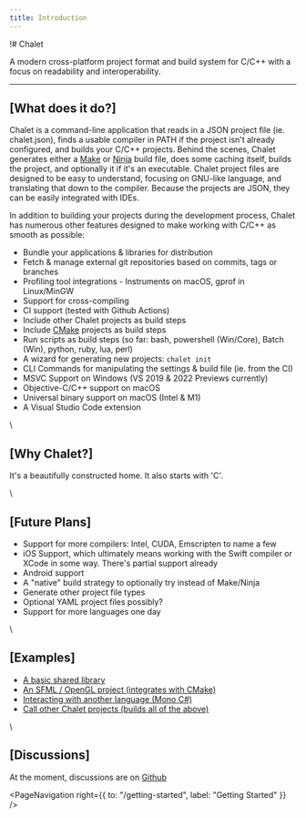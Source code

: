 ```yaml
---
title: Introduction
---
```


!# Chalet

A modern cross-platform project format and build system for C/C++ with a focus on readability and interoperability.

---

## [What does it do?]

Chalet is a command-line application that reads in a JSON project file (ie. chalet.json), finds a usable compiler in PATH if the project isn't already configured, and builds your C/C++ projects. Behind the scenes, Chalet generates either a [Make](//en.wikipedia.org/wiki/Make_(software)) or [Ninja](//ninja-build.org/) build file, does some caching itself, builds the project, and optionally it if it's an executable. Chalet project files are designed to be easy to understand, focusing on GNU-like language, and translating that down to the compiler. Because the projects are JSON, they can be easily integrated with IDEs.

In addition to building your projects during the development process, Chalet has numerous other features designed to make working with C/C++ as smooth as possible:

* Bundle your applications & libraries for distribution
* Fetch & manage external git repositories based on commits, tags or branches
* Profiling tool integrations - Instruments on macOS, gprof in Linux/MinGW
* Support for cross-compiling
* CI support (tested with Github Actions)
* Include other Chalet projects as build steps
* Include [CMake](//cmake.org/) projects as build steps
* Run scripts as build steps (so far: bash, powershell (Win/Core), Batch (Win), python, ruby, lua, perl)
* A wizard for generating new projects: `chalet init`
* CLI Commands for manipulating the settings & build file (ie. from the CI)
* MSVC Support on Windows (VS 2019 & 2022 Previews currently)
* Objective-C/C++ support on macOS
* Universal binary support on macOS (Intel & M1)
* A Visual Studio Code extension

\\

## [Why Chalet?]

It's a beautifully constructed home. It also starts with 'C'.

\\

## [Future Plans]

<!-- accordion:start -->

* Support for more compilers: Intel, CUDA, Emscripten to name a few
* iOS Support, which ultimately means working with the Swift compiler or XCode in some way. There's partial support already
* Android support
* A "native" build strategy to optionally try instead of Make/Ninja
* Generate other project file types
* Optional YAML project files possibly?
* Support for more languages one day

<!-- accordion:end -->

\\

## [Examples]

<!-- accordion:start -->

* [A basic shared library](//github.com/chalet-org/chalet-example-sharedlib)
* [An SFML / OpenGL project (integrates with CMake)](//github.com/chalet-org/chalet-example-sfml)
* [Interacting with another language (Mono C#)](//github.com/chalet-org/chalet-example-mono)
* [Call other Chalet projects (builds all of the above)](//github.com/chalet-org/chalet-examples)

<!-- accordion:end -->

\\

## [Discussions]

At the moment, discussions are on [Github](//github.com/chalet-org/chalet-dev/discussions)

<PageNavigation 
    right={{
        to: "/getting-started",
        label: "Getting Started"
    }}
/>

